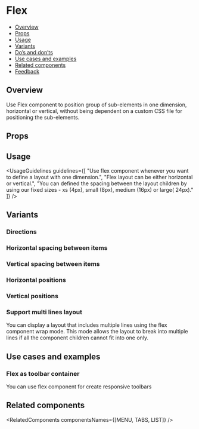 
<Meta of={FlexStories} />

# Flex

- [Overview](#overview)
- [Props](#props)
- [Usage](#usage)
- [Variants](#variants)
- [Do’s and don’ts](#dos-and-donts)
- [Use cases and examples](#use-cases-and-examples)
- [Related components](#related-components)
- [Feedback](#feedback)

## Overview

Use Flex component to position group of sub-elements in one dimension, horizontal or vertical, without being dependent on a custom CSS file for positioning the sub-elements.

<Canvas>
  <Story of={FlexStories.Overview} />
</Canvas>

## Props

<ArgsTable story="Overview" />

## Usage

<UsageGuidelines
  guidelines={[
    "Use flex component whenever you want to define a layout with one dimension.",
    "Flex layout can be either horizontal or vertical.",
    "You can defined the spacing between the layout children by using our fixed sizes - xs (4px), small (8px), medium (16px) or large( 24px)."
  ]}
/>

## Variants

### Directions

<Canvas>
  <Story of={FlexStories.Directions} />
</Canvas>

### Horizontal spacing between items

<Canvas>
  <Story of={FlexStories.HorizontalSpacingBetweenItems} />
</Canvas>

### Vertical spacing between items

<Canvas>
  <Story of={FlexStories.VerticalSpacingBetweenItems} />
</Canvas>

### Horizontal positions

<Canvas>
  <Story of={FlexStories.HorizontalPositions} />
</Canvas>

### Vertical positions

<Canvas>
  <Story of={FlexStories.VerticalPositions} />
</Canvas>

### Support multi lines layout

You can display a layout that includes multiple lines using the flex component wrap mode.
This mode allows the layout to break into multiple lines if all the component children cannot fit into one only.

<Canvas>
  <Story of={FlexStories.SupportMultiLinesLayout} />
</Canvas>

## Use cases and examples

### Flex as toolbar container

You can use flex component for create responsive toolbars

<Canvas>
  <Story of={FlexStories.FlexAsToolbarContainer} />
</Canvas>

## Related components

<RelatedComponents componentsNames={[MENU, TABS, LIST]} />
